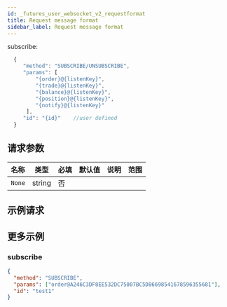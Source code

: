 ```yaml
---
id: _futures_user_websocket_v2_requestformat
title: Request message format
sidebar_label: Request message format
---
```


subscribe:

```js
  {
     "method": "SUBSCRIBE/UNSUBSCRIBE",
     "params": [
         "{order}@{listenKey}",
         "{trade}@{listenKey}",
         "{balance}@{listenKey}",
         "{position}@{listenKey}",
         "{notify}@{listenKey}"
      ],
     "id": "{id}"    //user defined
  }
```

## 请求参数

| 名称   | 类型   | 必填 | 默认值 | 说明 | 范围 |
| ------ | ------ | ---- | ------ | ---- | ---- |
| `None` | string | 否   |        |      |      |

## 示例请求

## 更多示例

### subscribe

```json
{
  "method": "SUBSCRIBE",
  "params": ["order@A246C3DF8EE532DC75007BC5D86698541678596355681"],
  "id": "test1"
}
```

